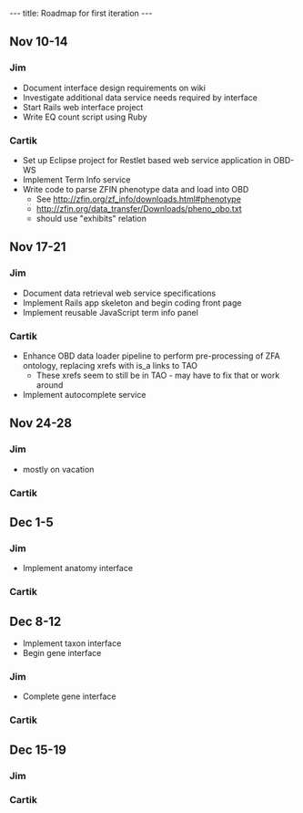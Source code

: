 ---
title: Roadmap for first iteration
---

==Nov 10-14==
===Jim===
* Document interface design requirements on wiki
* Investigate additional data service needs required by interface
* Start Rails web interface project
* Write EQ count script using Ruby
===Cartik===
* Set up Eclipse project for Restlet based web service application in OBD-WS
* Implement Term Info service
* Write code to parse ZFIN phenotype data and load into OBD
** See http://zfin.org/zf_info/downloads.html#phenotype
** http://zfin.org/data_transfer/Downloads/pheno_obo.txt
** should use "exhibits" relation
==Nov 17-21==
===Jim===
* Document data retrieval web service specifications
* Implement Rails app skeleton and begin coding front page
* Implement reusable JavaScript term info panel
===Cartik===
* Enhance OBD data loader pipeline to perform pre-processing of ZFA ontology, replacing xrefs with is_a links to TAO
** These xrefs seem to still be in TAO - may have to fix that or work around
* Implement autocomplete service
==Nov 24-28==
===Jim===
* mostly on vacation
===Cartik===
==Dec 1-5==
===Jim===
* Implement anatomy interface

===Cartik===
==Dec 8-12==
* Implement taxon interface
* Begin gene interface
===Jim===
* Complete gene interface
===Cartik===
==Dec 15-19==
===Jim===
===Cartik===